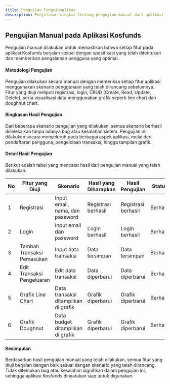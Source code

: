 ```yaml
---
title: Pengujian Fungsionalitas
description: Penjelasan singkat tentang pengujian manual dari aplikasi
---
```


## Pengujian Manual pada Aplikasi Kosfunds


Pengujian manual dilakukan untuk memastikan bahwa setiap fitur pada aplikasi Kosfunds berjalan sesuai dengan spesifikasi yang telah ditentukan dan memberikan pengalaman pengguna yang optimal.

#### Metodologi Pengujian
Pengujian dilakukan secara manual dengan memeriksa setiap fitur aplikasi menggunakan skenario penggunaan yang telah dirancang sebelumnya. Fitur yang diuji meliputi registrasi, login, CRUD (Create, Read, Update, Delete), serta visualisasi data menggunakan grafik seperti line chart dan doughnut chart.

#### Ringkasan Hasil Pengujian
Dari beberapa skenario pengujian yang dilakukan, semua skenario berhasil diselesaikan tanpa adanya bug atau kesalahan sistem. Pengujian ini dilakukan secara menyeluruh pada berbagai aspek aplikasi, mulai dari pendaftaran pengguna, pengelolaan transaksi, hingga tampilan grafik.

#### Detail Hasil Pengujian
Berikut adalah tabel yang mencatat hasil dari pengujian manual yang telah dilakukan:

| **No** | **Fitur yang Diuji**          | **Skenario**                            | **Hasil yang Diharapkan** | **Hasil Pengujian** | **Status**   |
|--------|--------------------------------|------------------------------------------|---------------------------|---------------------|--------------|
| 1      | Registrasi                    | Input email, nama, dan password          | Registrasi berhasil       | Registrasi berhasil | Berhasil     |
| 2      | Login                         | Input email dan password                 | Login berhasil            | Login berhasil      | Berhasil     |
| 3      | Tambah Transaksi Pemasukan    | Input data transaksi                     | Data tersimpan            | Data tersimpan      | Berhasil     |
| 4      | Edit Transaksi Pengeluaran    | Edit data transaksi                      | Data diperbarui           | Data diperbarui     | Berhasil     |
| 5      | Grafik Line Chart             | Data transaksi ditampilkan di grafik     | Grafik diperbarui         | Grafik diperbarui   | Berhasil     |
| 6      | Grafik Doughnut              | Data budget ditampilkan di grafik        | Grafik diperbarui         | Grafik diperbarui   | Berhasil     |

#### Kesimpulan
Berdasarkan hasil pengujian manual yang telah dilakukan, semua fitur yang diuji berjalan dengan baik sesuai dengan skenario yang telah dirancang. Tidak ditemukan bug atau kesalahan signifikan dalam pengujian ini, sehingga aplikasi Kosfunds dinyatakan siap untuk digunakan.

